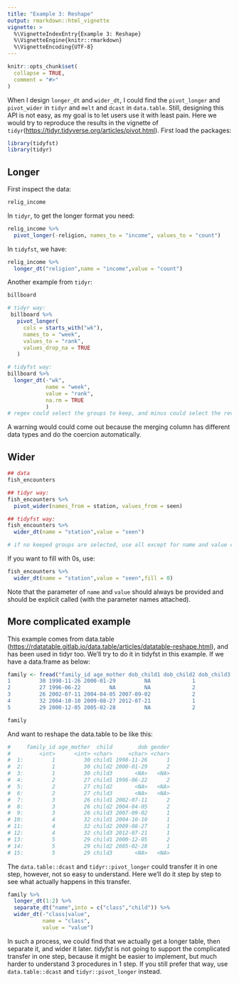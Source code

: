 ---
title: "Example 3: Reshape"
output: rmarkdown::html_vignette
vignette: >
  %\VignetteIndexEntry{Example 3: Reshape}
  %\VignetteEngine{knitr::rmarkdown}
  %\VignetteEncoding{UTF-8}
---

```{r, include = FALSE}
knitr::opts_chunk$set(
  collapse = TRUE,
  comment = "#>"
)
```
  When I design `longer_dt` and `wider_dt`, I could find the `pivot_longer` and `pivot_wider` in `tidyr` and `melt` and `dcast` in `data.table`. Still, designing this API is not easy, as my goal is to let users use it with least pain. Here we would try to reproduce the results in the vignette of `tidyr`(<https://tidyr.tidyverse.org/articles/pivot.html>). First load the packages:
```{r setup}
library(tidyfst)
library(tidyr)
```

## Longer
  First inspect the data:
```{r}
relig_income
```
  In `tidyr`, to get the longer format you need:
```{r,eval=FALSE}
relig_income %>% 
  pivot_longer(-religion, names_to = "income", values_to = "count")
```
  In `tidyfst`, we have:
```{r,warning=FALSE}
relig_income %>% 
  longer_dt("religion",name = "income",value = "count")
```
  Another example from `tidyr`:
```{r,eval=FALSE}
billboard

# tidyr way:
 billboard %>%
   pivot_longer(
     cols = starts_with("wk"),
     names_to = "week",
     values_to = "rank",
     values_drop_na = TRUE
   )

# tidyfst way:
billboard %>% 
  longer_dt(-"wk",
            name = "week",
            value = "rank",
            na.rm = TRUE
            )
# regex could select the groups to keep, and minus could select the reverse
```
A warning would could come out because the merging column has different data types and do the coercion automatically.
    
## Wider

```{r}
## data
fish_encounters

## tidyr way:
fish_encounters %>% 
  pivot_wider(names_from = station, values_from = seen)

## tidyfst way:
fish_encounters %>% 
  wider_dt(name = "station",value = "seen")

# if no keeped groups are selected, use all except for name and value columns
```
    
  If you want to fill with 0s, use:
```{r}
fish_encounters %>% 
  wider_dt(name = "station",value = "seen",fill = 0)
```
  Note that the parameter of `name` and `value` should always be provided and should be explicit called (with the parameter names attached).

## More complicated example
This example comes from data.table (<https://rdatatable.gitlab.io/data.table/articles/datatable-reshape.html>), and has been used in tidyr too. We'll try to do it in tidyfst in this example.
If we have a data.frame as below:
```{r}
family <- fread("family_id age_mother dob_child1 dob_child2 dob_child3 gender_child1 gender_child2 gender_child3
1         30 1998-11-26 2000-01-29         NA             1             2            NA
2         27 1996-06-22         NA         NA             2            NA            NA
3         26 2002-07-11 2004-04-05 2007-09-02             2             2             1
4         32 2004-10-10 2009-08-27 2012-07-21             1             1             1
5         29 2000-12-05 2005-02-28         NA             2             1            NA")

family
```
And want to reshape the data.table to be like this:
```{r}
#     family_id age_mother  child        dob gender
#         <int>      <int> <char>     <char> <char>
#  1:         1         30 child1 1998-11-26      1
#  2:         1         30 child2 2000-01-29      2
#  3:         1         30 child3       <NA>   <NA>
#  4:         2         27 child1 1996-06-22      2
#  5:         2         27 child2       <NA>   <NA>
#  6:         2         27 child3       <NA>   <NA>
#  7:         3         26 child1 2002-07-11      2
#  8:         3         26 child2 2004-04-05      2
#  9:         3         26 child3 2007-09-02      1
# 10:         4         32 child1 2004-10-10      1
# 11:         4         32 child2 2009-08-27      1
# 12:         4         32 child3 2012-07-21      1
# 13:         5         29 child1 2000-12-05      2
# 14:         5         29 child2 2005-02-28      1
# 15:         5         29 child3       <NA>   <NA>
```

The `data.table::dcast` and `tidyr::pivot_longer` could transfer it in one step, however, not so easy to understand. Here we'll do it step by step to see what actually happens in this transfer.

```{r,warning=FALSE}
family %>% 
  longer_dt(1:2) %>% 
  separate_dt("name",into = c("class","child")) %>% 
  wider_dt(-"class|value",
           name = "class",
           value = "value")
```

In such a process, we could find that we actually get a longer table, then separate it, and wider it later. *tidyfst* is not going to support the complicated transfer in one step, because it might be easier to implement, but much harder to understand 3 procedures in 1 step. If you still prefer that way, use `data.table::dcast` and `tidyr::pivot_longer` instead.




